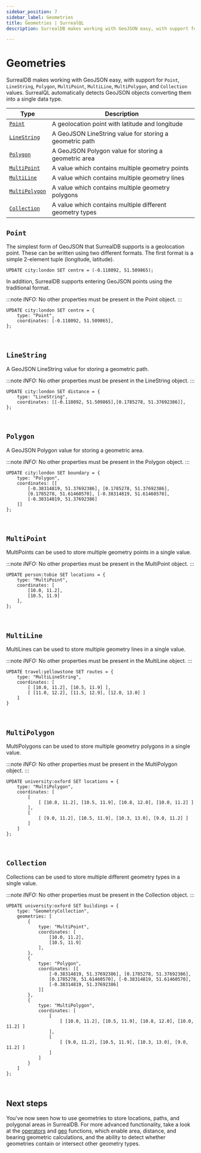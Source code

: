 ```yaml
---
sidebar_position: 7
sidebar_label: Geometries
title: Geometries | SurrealQL
description: SurrealDB makes working with GeoJSON easy, with support for Point, Line, Polygon, MultiPoint, MultiLine, MultiPolygon, and Collection values.

---
```


# Geometries

SurrealDB makes working with GeoJSON easy, with support for `Point`, `LineString`, `Polygon`, `MultiPoint`, `MultiLine`, `MultiPolygon`, and `Collection` values. SurrealQL automatically detects GeoJSON objects converting them into a single data type.

<table>
<thead>
  <tr>
    <th scope="col">Type</th>
    <th scope="col">Description</th>
  </tr>
</thead>
<tbody>
  <tr>
    <td scope="row" data-label="Type"><a href="#point"><code>Point</code></a></td>
    <td scope="row" data-label="Description">A geolocation point with latitude and longitude</td>
  </tr>
  <tr>
    <td scope="row" data-label="Type"><a href="#LineString"><code>LineString</code></a></td>
    <td scope="row" data-label="Description">A GeoJSON LineString value for storing a geometric path</td>
  </tr>
  <tr>
    <td scope="row" data-label="Type"><a href="#polygon"><code>Polygon</code></a></td>
    <td scope="row" data-label="Description">A GeoJSON Polygon value for storing a geometric area</td>
  </tr>
  <tr>
    <td scope="row" data-label="Type"><a href="#multipoint"><code>MultiPoint</code></a></td>
    <td scope="row" data-label="Description">A value which contains multiple geometry points</td>
  </tr>
  <tr>
    <td scope="row" data-label="Type"><a href="#multiline"><code>MultiLine</code></a></td>
    <td scope="row" data-label="Description">A value which contains multiple geometry lines</td>
  </tr>
  <tr>
    <td scope="row" data-label="Type"><a href="#multipolygon"><code>MultiPolygon</code></a></td>
    <td scope="row" data-label="Description">A value which contains multiple geometry polygons</td>
  </tr>
  <tr>
    <td scope="row" data-label="Type"><a href="#collection"><code>Collection</code></a></td>
    <td scope="row" data-label="Description">A value which contains multiple different geometry types</td>
  </tr>
</tbody>
</table>

## `Point`

The simplest form of GeoJSON that SurrealDB supports is a geolocation point. These can be written using two different formats. The first format is a simple 2-element tuple (longitude, latitude).

```surql
UPDATE city:london SET centre = (-0.118092, 51.509865);
```

In addition, SurrealDB supports entering GeoJSON points using the traditional format.

:::note
 <em> INFO: </em> No other properties must be present in the Point object.
:::

```surql
UPDATE city:london SET centre = {
    type: "Point",
    coordinates: [-0.118092, 51.509865],
};
```

<br />

## `LineString`

A GeoJSON LineString value for storing a geometric path.



:::note
 <em> INFO: </em> No other properties must be present in the LineString object.
:::

```surql
UPDATE city:london SET distance = {
    type: "LineString",
    coordinates: [[-0.118092, 51.509865],[0.1785278, 51.37692386]],
};
```

<br />

## `Polygon`

A GeoJSON Polygon value for storing a geometric area.



:::note
 <em> INFO: </em> No other properties must be present in the Polygon object.
:::

```surql
UPDATE city:london SET boundary = {
	type: "Polygon",
	coordinates: [[
		[-0.38314819, 51.37692386], [0.1785278, 51.37692386],
		[0.1785278, 51.61460570], [-0.38314819, 51.61460570],
		[-0.38314819, 51.37692386]
	]]
};
```

<br />

## `MultiPoint`

MultiPoints can be used to store multiple geometry points in a single value.



:::note
 <em> INFO: </em> No other properties must be present in the MultiPoint object.
:::

```surql
UPDATE person:tobie SET locations = {
	type: "MultiPoint",
	coordinates: [
		[10.0, 11.2],
		[10.5, 11.9]
	],
};
```

<br />

## `MultiLine`

MultiLines can be used to store multiple geometry lines in a single value.


:::note
 <em> INFO: </em> No other properties must be present in the MultiLine object.
:::

```surql
UPDATE travel:yellowstone SET routes = {
	type: "MultiLineString",
	coordinates: [
		[ [10.0, 11.2], [10.5, 11.9] ],
		[ [11.0, 12.2], [11.5, 12.9], [12.0, 13.0] ]
	]
}
```

<br />

## `MultiPolygon`

MultiPolygons can be used to store multiple geometry polygons in a single value.


:::note
 <em> INFO: </em> No other properties must be present in the MultiPolygon object.
:::

```surql
UPDATE university:oxford SET locations = {
	type: "MultiPolygon",
	coordinates: [
		[
			[ [10.0, 11.2], [10.5, 11.9], [10.8, 12.0], [10.0, 11.2] ]
		],
		[
			[ [9.0, 11.2], [10.5, 11.9], [10.3, 13.0], [9.0, 11.2] ]
		]
	]
};
```

<br />

## `Collection`

Collections can be used to store multiple different geometry types in a single value.


:::note
 <em> INFO: </em>No other properties must be present in the Collection object.
:::

```surql
UPDATE university:oxford SET buildings = {
	type: "GeometryCollection",
	geometries: [
		{
			type: "MultiPoint",
			coordinates: [
				[10.0, 11.2],
				[10.5, 11.9]
			],
		},
		{
			type: "Polygon",
			coordinates: [[
				[-0.38314819, 51.37692386], [0.1785278, 51.37692386],
				[0.1785278, 51.61460570], [-0.38314819, 51.61460570],
				[-0.38314819, 51.37692386]
			]]
		},
		{
			type: "MultiPolygon",
			coordinates: [
				[
					[ [10.0, 11.2], [10.5, 11.9], [10.8, 12.0], [10.0, 11.2] ]
				],
				[
					[ [9.0, 11.2], [10.5, 11.9], [10.3, 13.0], [9.0, 11.2] ]
				]
			]
		}
	]
};
```

<br />

## Next steps

You've now seen how to use geometries to store locations, paths, and polygonal areas in SurrealDB. For more advanced functionality, take a look at the [operators](/docs/surrealdb/2.x/surrealql/operators) and [geo](/docs/surrealdb/2.x/surrealql/functions/geo) functions, which enable area, distance, and bearing geometric calculations, and the ability to detect whether geometries contain or intersect other geometry types.
